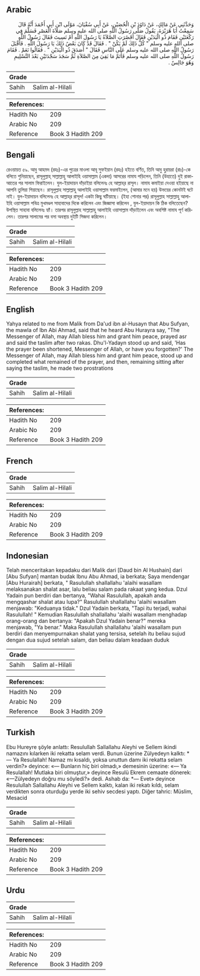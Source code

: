 ## Arabic


<div dir="rtl" lang="ar" style={{fontSize:'larger',backgroundColor:'#f8f9fa',padding:20}}>
وَحَدَّثَنِي عَنْ مَالِكٍ، عَنْ دَاوُدَ بْنِ الْحُصَيْنِ، عَنْ أَبِي سُفْيَانَ، مَوْلَى ابْنِ أَبِي أَحْمَدَ أَنَّهُ قَالَ سَمِعْتُ أَبَا هُرَيْرَةَ، يَقُولُ صَلَّى رَسُولُ اللَّهِ صلى الله عليه وسلم صَلاَةَ الْعَصْرِ فَسَلَّمَ فِي رَكْعَتَيْنِ فَقَامَ ذُو الْيَدَيْنِ فَقَالَ أَقَصُرَتِ الصَّلاَةُ يَا رَسُولَ اللَّهِ أَمْ نَسِيتَ فَقَالَ رَسُولُ اللَّهِ صلى الله عليه وسلم ‏"‏ كُلُّ ذَلِكَ لَمْ يَكُنْ ‏"‏ ‏.‏ فَقَالَ قَدْ كَانَ بَعْضُ ذَلِكَ يَا رَسُولَ اللَّهِ ‏.‏ فَأَقْبَلَ رَسُولُ اللَّهِ صلى الله عليه وسلم عَلَى النَّاسِ فَقَالَ ‏"‏ أَصَدَقَ ذُو الْيَدَيْنِ ‏"‏ ‏.‏ فَقَالُوا نَعَمْ ‏.‏ فَقَامَ رَسُولُ اللَّهِ صلى الله عليه وسلم فَأَتَمَّ مَا بَقِيَ مِنَ الصَّلاَةِ ثُمَّ سَجَدَ سَجْدَتَيْنِ بَعْدَ التَّسْلِيمِ وَهُوَ جَالِسٌ ‏.‏
</div>
<div style={{backgroundColor:'#f8f9fa',padding:20, marginBottom: 10}}><table> <thead> <tr> <th>Grade</th> <th></th> </tr> </thead> <tbody> <tr><td>Sahih</td><td>Salim al-Hilali</td></tr></tbody></table><table> <thead> <tr> <th>References:</th> <th></th> </tr> </thead> <tbody><tr><td>Hadith No</td><td>209</td></tr><tr><td>Arabic No</td><td>209</td></tr><tr><td>Reference</td><td>Book 3 Hadith 209</td></tr></tbody></table></div>

## Bengali


<div dir="ltr" lang="bn" style={{fontSize:'larger',backgroundColor:'#f8f9fa',padding:20}}>
রেওয়ায়ত ৫৯. আবু আহমদ (রহঃ)-এর পুত্রের মাওলা আবূ সুফইয়ান (রহঃ) হইতে বর্ণিত, তিনি আবু হুরায়রা (রাঃ)-কে বলিতে শুনিয়াছেন, রাসূলুল্লাহ্ সাল্লাল্লাহু আলাইহি ওয়াসাল্লাম (একদা) আসরের নামায পড়িলেন, তিনি (উহাতে) দুই রাকাআতের পর সালাম ফিরাইলেন। যুল-ইয়াদায়ন দাঁড়াইয়া বলিলেনঃ হে আল্লাহ্‌র রাসূল। নামায কমাইয়া দেওয়া হইয়াছে না আপনি তুলিয়া গিয়াছেন। রাসূলুল্লাহ সাল্লাল্লাহু আলাইহি ওয়াসাল্লাম ফরমাইলেন, (আমার মনে হয়) উভয়ের কোনটাই ঘটে নাই। যুল-ইয়াদায়ন বলিলেনঃ হে আল্লাহ্‌র রাসূল! একটা কিছু ঘটিয়াছে। (ইহা শোনার পর) রাসূলুল্লাহ সাল্লাল্লাহু আলাইহি ওয়াসাল্লাম পবিত্র মুখমণ্ডল সাহাবাদের দিকে করিলেন এবং জিজ্ঞাসা করিলেন , যুল-ইয়াদায়ন কি ঠিক বলিতেছেন? উপস্থিত সাহাবা বলিলেনঃ হ্যাঁ। তারপর রাসূলুল্লাহ সাল্লাল্লাহু আলাইহি ওয়াসাল্লাম দাঁড়াইলেন এবং অবশিষ্ট নামায পূর্ণ করিলেন। তারপর সালামের পর বসা অবস্থায় দুইটি সিজদা করিলেন।
</div>
<div style={{backgroundColor:'#f8f9fa',padding:20, marginBottom: 10}}><table> <thead> <tr> <th>Grade</th> <th></th> </tr> </thead> <tbody> <tr><td>Sahih</td><td>Salim al-Hilali</td></tr></tbody></table><table> <thead> <tr> <th>References:</th> <th></th> </tr> </thead> <tbody><tr><td>Hadith No</td><td>209</td></tr><tr><td>Arabic No</td><td>209</td></tr><tr><td>Reference</td><td>Book 3 Hadith 209</td></tr></tbody></table></div>

## English


<div dir="ltr" lang="en" style={{fontSize:'larger',backgroundColor:'#f8f9fa',padding:20}}>
Yahya related to me from Malik from Da'ud ibn al-Husayn that Abu Sufyan, the mawla of Ibn Abi Ahmad, said that he heard Abu Hurayra say, "The Messenger of Allah, may Allah bless him and grant him peace, prayed asr and said the taslim after two rakas. Dhu'l-Yadayn stood up and said, 'Has the prayer been shortened, Messenger of Allah, or have you forgotten?' The Messenger of Allah, may Allah bless him and grant him peace, stood up and completed what remained of the prayer, and then, remaining sitting after saying the taslim, he made two prostrations
</div>
<div style={{backgroundColor:'#f8f9fa',padding:20, marginBottom: 10}}><table> <thead> <tr> <th>Grade</th> <th></th> </tr> </thead> <tbody> <tr><td>Sahih</td><td>Salim al-Hilali</td></tr></tbody></table><table> <thead> <tr> <th>References:</th> <th></th> </tr> </thead> <tbody><tr><td>Hadith No</td><td>209</td></tr><tr><td>Arabic No</td><td>209</td></tr><tr><td>Reference</td><td>Book 3 Hadith 209</td></tr></tbody></table></div>

## French


<div dir="ltr" lang="fr" style={{fontSize:'larger',backgroundColor:'#f8f9fa',padding:20}}>

</div>
<div style={{backgroundColor:'#f8f9fa',padding:20, marginBottom: 10}}><table> <thead> <tr> <th>Grade</th> <th></th> </tr> </thead> <tbody> <tr><td>Sahih</td><td>Salim al-Hilali</td></tr></tbody></table><table> <thead> <tr> <th>References:</th> <th></th> </tr> </thead> <tbody><tr><td>Hadith No</td><td>209</td></tr><tr><td>Arabic No</td><td>209</td></tr><tr><td>Reference</td><td>Book 3 Hadith 209</td></tr></tbody></table></div>

## Indonesian


<div dir="ltr" lang="id" style={{fontSize:'larger',backgroundColor:'#f8f9fa',padding:20}}>
Telah menceritakan kepadaku dari Malik dari [Daud bin Al Hushain] dari [Abu Sufyan] mantan budak Ibnu Abu Ahmad, ia berkata; Saya mendengar [Abu Hurairah] berkata, " Rasulullah shallallahu 'alaihi wasallam melaksanakan shalat asar, lalu beliau salam pada rakaat yang kedua. Dzul Yadain pun berdiri dan bertanya, "Wahai Rasulullah, apakah anda mengqashar shalat atau lupa?" Rasulullah shallallahu 'alaihi wasallam menjawab: "Keduanya tidak." Dzul Yadain berkata, "Tapi itu terjadi, wahai Rasulullah! " Kemudian Rasulullah shallallahu 'alaihi wasallam menghadap orang-orang dan bertanya: "Apakah Dzul Yadain benar?" mereka menjawab, "Ya benar." Maka Rasulullah shallallahu 'alaihi wasallam pun berdiri dan menyempurnakan shalat yang tersisa, setelah itu beliau sujud dengan dua sujud setelah salam, dan beliau dalam keadaan duduk
</div>
<div style={{backgroundColor:'#f8f9fa',padding:20, marginBottom: 10}}><table> <thead> <tr> <th>Grade</th> <th></th> </tr> </thead> <tbody> <tr><td>Sahih</td><td>Salim al-Hilali</td></tr></tbody></table><table> <thead> <tr> <th>References:</th> <th></th> </tr> </thead> <tbody><tr><td>Hadith No</td><td>209</td></tr><tr><td>Arabic No</td><td>209</td></tr><tr><td>Reference</td><td>Book 3 Hadith 209</td></tr></tbody></table></div>

## Turkish


<div dir="ltr" lang="tr" style={{fontSize:'larger',backgroundColor:'#f8f9fa',padding:20}}>
Ebu Hureyre şöyle anlattı: Resulullah Sallallahu Aleyhi ve Sellem ikindi namazını kılarken iki rekatta selam verdi. Bunun üzerine Zülyedeyn kalktı: *— Ya Resulallah! Namaz mı kısaldı, yoksa unuttun damı iki rekatta selam verdin?» deyince: «— Bunların hiç biri olmadı,» demesinin üzerine: «— Ya Resulallah! Mutlaka biri olmuştur,» deyince Resulü Ekrem cemaate dönerek: «—Zülyedeyn doğru mu söyledi?» dedi. Ashab da: *— Evet» deyince Resulullah Sallallahu Aleyhi ve Sellem kalktı, kalan iki rekatı kıldı, selam verdikten sonra oturduğu yerde iki sehiv secdesi yaptı. Diğer tahric: Müslim, Mesacid
</div>
<div style={{backgroundColor:'#f8f9fa',padding:20, marginBottom: 10}}><table> <thead> <tr> <th>Grade</th> <th></th> </tr> </thead> <tbody> <tr><td>Sahih</td><td>Salim al-Hilali</td></tr></tbody></table><table> <thead> <tr> <th>References:</th> <th></th> </tr> </thead> <tbody><tr><td>Hadith No</td><td>209</td></tr><tr><td>Arabic No</td><td>209</td></tr><tr><td>Reference</td><td>Book 3 Hadith 209</td></tr></tbody></table></div>

## Urdu


<div dir="rtl" lang="ur" style={{fontSize:'larger',backgroundColor:'#f8f9fa',padding:20}}>

</div>
<div style={{backgroundColor:'#f8f9fa',padding:20, marginBottom: 10}}><table> <thead> <tr> <th>Grade</th> <th></th> </tr> </thead> <tbody> <tr><td>Sahih</td><td>Salim al-Hilali</td></tr></tbody></table><table> <thead> <tr> <th>References:</th> <th></th> </tr> </thead> <tbody><tr><td>Hadith No</td><td>209</td></tr><tr><td>Arabic No</td><td>209</td></tr><tr><td>Reference</td><td>Book 3 Hadith 209</td></tr></tbody></table></div>